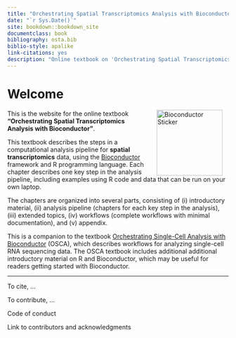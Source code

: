 ```yaml
--- 
title: "Orchestrating Spatial Transcriptomics Analysis with Bioconductor"
date: "`r Sys.Date()`"
site: bookdown::bookdown_site
documentclass: book
bibliography: osta.bib
biblio-style: apalike
link-citations: yes
description: "Online textbook on 'Orchestrating Spatial Transcriptomics Analysis with Bioconductor'"
---
```



# Welcome {-}

<a href="https://bioconductor.org"><img src="https://github.com/Bioconductor/BiocStickers/raw/master/Bioconductor/Bioconductor-serial.gif" width="150" alt="Bioconductor Sticker" align="right" style="margin: 0 1em 0 1em" /></a>

This is the website for the online textbook **"Orchestrating Spatial Transcriptomics Analysis with Bioconductor"**.

This textbook describes the steps in a computational analysis pipeline for **spatial transcriptomics** data, using the [Bioconductor](http://bioconductor.org/) framework and R programming language. Each chapter describes one key step in the analysis pipeline, including examples using R code and data that can be run on your own laptop.

The chapters are organized into several parts, consisting of (i) introductory material, (ii) analysis pipeline (chapters for each key step in the analysis), (iii) extended topics, (iv) workflows (complete workflows with minimal documentation), and (v) appendix.

This is a companion to the textbook [Orchestrating Single-Cell Analysis with Bioconductor](https://osca.bioconductor.org/) (OSCA), which describes workflows for analyzing single-cell RNA sequencing data. The OSCA textbook includes additional additional introductory material on R and Bioconductor, which may be useful for readers getting started with Bioconductor.


---


To cite, ...

To contribute, ...

Code of conduct

Link to contributors and acknowledgments


